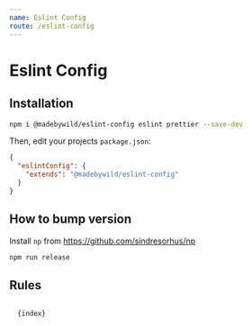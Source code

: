 ```yaml
---
name: Eslint Config
route: /eslint-config
---
```



# Eslint Config

## Installation

```bash
npm i @madebywild/eslint-config eslint prettier --save-dev
```

Then, edit your projects `package.json`:

```json
{
  "eslintConfig": {
    "extends": "@madebywild/eslint-config"
  }
}
```

## How to bump version

Install `np` from https://github.com/sindresorhus/np

```bash
npm run release
```

## Rules

<Code className="javascript">
  {index}
</Code>
